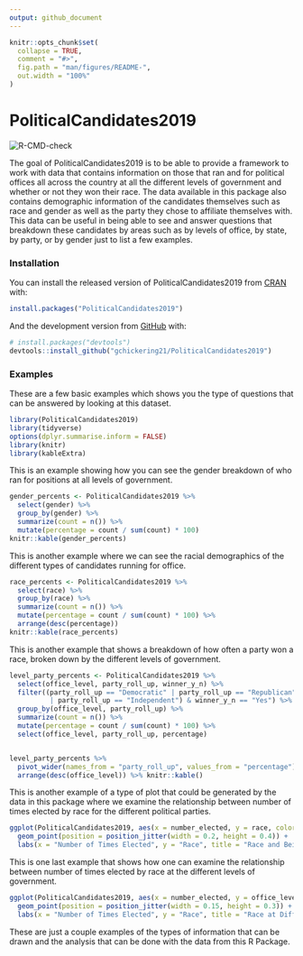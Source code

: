 ```yaml
---
output: github_document
---
```


<!-- README.md is generated from README.Rmd. Please edit that file -->

```r
knitr::opts_chunk$set(
  collapse = TRUE,
  comment = "#>",
  fig.path = "man/figures/README-",
  out.width = "100%"
)
```

# PoliticalCandidates2019

<!-- badges: start -->
![R-CMD-check](https://github.com/gchickering21/PoliticalCandidates2019/workflows/R-CMD-check/badge.svg)
<!-- badges: end -->

The goal of PoliticalCandidates2019 is to be able to provide a framework to work with data that contains information on those that ran and for political offices all across the country at all the different levels of government and whether or not they won their race. The data available in this package also contains demographic information of the candidates themselves such as race and gender as well as the party they chose to affiliate themselves with. This data can be useful in being able to see and answer questions that breakdown these candidates by areas such as by levels of office, by state, by party, or by gender just to list a few examples.

### Installation

You can install the released version of PoliticalCandidates2019 from [CRAN](https://CRAN.R-project.org) with:

``` r
install.packages("PoliticalCandidates2019")
```

And the development version from [GitHub](https://github.com/) with:

``` r
# install.packages("devtools")
devtools::install_github("gchickering21/PoliticalCandidates2019")
```

### Examples

These are a few basic examples which shows you the type of questions that can be answered by looking at this dataset.

```r
library(PoliticalCandidates2019)
library(tidyverse)
options(dplyr.summarise.inform = FALSE)
library(knitr)
library(kableExtra)
```

This is an example showing how you can see the gender breakdown of who ran for positions at all levels of government.
```r
gender_percents <- PoliticalCandidates2019 %>%
  select(gender) %>%
  group_by(gender) %>%
  summarize(count = n()) %>%
  mutate(percentage = count / sum(count) * 100)
knitr::kable(gender_percents)
```
 This is another example where we can see the racial demographics of the different types of candidates running for office.
```r
race_percents <- PoliticalCandidates2019 %>%
  select(race) %>%
  group_by(race) %>%
  summarize(count = n()) %>%
  mutate(percentage = count / sum(count) * 100) %>%
  arrange(desc(percentage))
knitr::kable(race_percents)
```

This is another example that shows a breakdown of how often a party won a race, broken down by the different levels of government. 

```r
level_party_percents <- PoliticalCandidates2019 %>%
  select(office_level, party_roll_up, winner_y_n) %>%
  filter((party_roll_up == "Democratic" | party_roll_up == "Republican" 
          | party_roll_up == "Independent") & winner_y_n == "Yes") %>%
  group_by(office_level, party_roll_up) %>%
  summarize(count = n()) %>%
  mutate(percentage = count / sum(count) * 100) %>%
  select(office_level, party_roll_up, percentage)


level_party_percents %>%
  pivot_wider(names_from = "party_roll_up", values_from = "percentage") %>%
  arrange(desc(office_level)) %>% knitr::kable()
```
This is another example of a type of plot that could be generated by the data in this package where we examine  the relationship between number of times elected by race for the different political parties.

```r
ggplot(PoliticalCandidates2019, aes(x = number_elected, y = race, color = party_roll_up)) +
  geom_point(position = position_jitter(width = 0.2, height = 0.4)) +
  labs(x = "Number of Times Elected", y = "Race", title = "Race and Being Elected")
```

This is one last example that shows how one can examine the relationship between number of times elected by race at the different levels of government.
```r
ggplot(PoliticalCandidates2019, aes(x = number_elected, y = office_level, color = race)) +
  geom_point(position = position_jitter(width = 0.15, height = 0.3)) +
  labs(x = "Number of Times Elected", y = "Race", title = "Race at Different Levels of Gov't")
```
These are just a couple examples of the types of information that can be drawn and the analysis that can be done with the data from this R Package.
